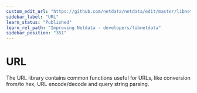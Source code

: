 ```yaml
---
custom_edit_url: "https://github.com/netdata/netdata/edit/master/libnetdata/url/README.md"
sidebar_label: "URL"
learn_status: "Published"
learn_rel_path: "Improving Netdata - developers/libnetdata"
sidebar_position: "351"
---
```



# URL

The URL library contains common functions useful for URLs, like conversion from/to hex, 
URL encode/decode and query string parsing. 

